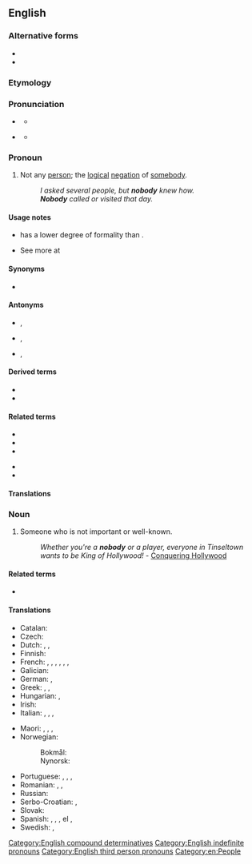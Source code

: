==English==

===Alternative forms===
* {{l|en|nobuddy}}
* {{l|en|nobudy}}

===Etymology===
{{compound|en|no|body}}

===Pronunciation===
* {{a|UK}} {{IPA|/ˈnəʊ.bə.di/|/ˈnəʊ.bɒ.di/|lang=en}}
** {{audio|En-uk-nobody.ogg|Audio (UK)|lang=en}}
* {{a|US}} {{IPA|/ˈnoʊ.bə.di/|/ˈnoʊ.bɑ.di/|lang=en}}
** {{audio|en-us-nobody.ogg|Audio (US)|lang=en}}

===Pronoun===
{{en-pron}}

# Not any [[person]]; the [[logical]] [[negation]] of [[somebody]].
#: ''I asked several people, but '''nobody''' knew how.''
#: '''''Nobody''' called or visited that day.''

====Usage notes====
* {{m|en||Nobody}} has a lower degree of formality than {{m|en|no one}}.
* See more at {{m|en|no one}}

====Synonyms====
* {{l|en|no one}}

====Antonyms====
* {{l|en|anybody}}, {{l|en|anyone}}
* {{l|en|everybody}}, {{l|en|everyone}}
* {{l|en|somebody}}, {{l|en|someone}}

====Derived terms====
* {{l|en|nobody ever went broke underestimating the intelligence of the American people}}
* {{l|en|nobody's fool}}

====Related terms====
{{rel-top|Terms related to ''nobody''}}
* {{l|en|anybody}}
* {{l|en|everybody}}
* {{l|en|somebody}}
{{rel-mid}}
* {{l|en|nowhere}}
* {{l|en|nothing}}
{{rel-bottom}}

====Translations====
{{trans-see|not any person; the logical negation of somebody|no one}}

===Noun===
{{en-noun|nobodies}}

# Someone who is not important or well-known.
#: ''Whether you're a '''nobody''' or a player, everyone in Tinseltown wants to be King of Hollywood!'' - [http://www.conqueringhollywood.com/ Conquering Hollywood]

====Related terms====
* {{l|en|nonentity}}

====Translations====
{{trans-top|unimportant person}}
* Catalan: {{t+|ca|ningú|m|f}}
* Czech: {{t+|cs| nýmand |m}}
* Dutch: {{t+|nl|niemand}}, {{t+|nl|schertsfiguur|m|f}}, {{t+|nl|nul|m}}
* Finnish: {{t+|fi|tyhjäntoimittaja}}
* French: {{t+|fr|moins-que-rien|m}}, {{t+|fr|nullité|f}}, {{t+|fr|sous-merde|f}}, {{t+|fr|personne|f}}, {{t+|fr|nul|m}}, {{t+|fr|zéro|m}}, {{t+|fr|zéro absolu}}
* Galician: {{t|gl|ninguén}}
* German: {{t+|de|niemand|m}}, {{t+|de|keiner|m}}
* Greek: {{t|el|πουθενάς|m}}, {{t+|el|τιποτένιος|m}}, {{t+|el|ασήμαντος|m}}
* Hungarian: {{t+|hu|senki}}, {{t|hu|nímand}}
* Irish: {{t|ga|neamhdhuine|m}}
* Italian: {{t+|it|nessuno|m}}, {{t+|it|nullità|f}}, {{t+|it|zero assoluto}}, {{t|it|uomo da niente|m}}
{{trans-mid}}
* Maori: {{t|mi|kurumetometo}}, {{t|mi|roromore}}, {{t+|mi|ware}}, {{t|mi|mōri}}
* Norwegian:
*: Bokmål: {{t+|nb|null|n|m}}
*: Nynorsk: {{t|nn|null|n|m}}
* Portuguese: {{t+|pt|joão-ninguém|m}}, {{t+|pt|zé-ninguém|m}}, {{t+|pt|ninguém|m}}, {{t+|pt|nulidade|f}}
* Romanian: {{t+|ro|nimeni}}, {{t+|ro|nulitate|f}}, {{t+|ro|zero|n}}
* Russian: {{t+|ru|ничто́жество|n}}
* Serbo-Croatian: {{t|sh|нико и ништа|m|tr=niko i ništa|sc=Cyrl}}, {{t|sh|нико|m|tr=niko|sc=Cyrl}}
* Slovak: {{t|sk|niktoš|m}}
* Spanish: {{t+|es|don nadie|m}}, {{t+|es|pelagatos|m|f}}, {{t|es|andoba}}, el {{t|es|último mono}}, {{t+|es|cero absoluto|m}}
* Swedish: {{t+|sv|ingen|c}}, {{t+|sv|obetydlig|c}}
{{trans-bottom}}

[[Category:English compound determinatives]]
[[Category:English indefinite pronouns]]
[[Category:English third person pronouns]]
[[Category:en:People]]
